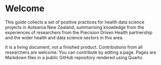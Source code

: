 # Welcome {.unnumbered}

This guide collects a set of positive practices for health data science projects in Aotearoa New Zealand, summarising knowledge from the experiences of researchers from the Precision Driven Health partnership and the wider health and data science sectors in this area.

It is a living document, not a finished product. Contributions from all researchers are welcome. You can contribute by editing a page. Pages are Markdown files in a public GitHub repository rendered using Quarto.